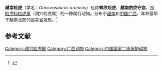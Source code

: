 {{speciesbox
| name = 越南睑虎
| image =
| status =
| genus = Goniurosaurus
| species = araneus
| authority =  Grismer, Viets & Boyle 1999<ref>[http://zipcodezoo.com/Animals/G/Goniurosaurus%5Faraneus/  Zipcode zoo.com] {{webarchive |url=https://web.archive.org/web/20110611024455/http://zipcodezoo.com/Animals/G/Goniurosaurus%5Faraneus/ |date=June 11, 2011 }} (Viewed on February 12, 2010)</ref>
| synonyms =
}}
'''越南睑虎'''（学名：''Goniurosaurus araneus''）也称'''蛛纹睑虎'''、'''越南豹纹守宫'''，是[[睑虎科|睑虎科]][[睑虎属|睑虎属]]（洞穴睑虎属）的一种爬行动物。分布于[[越南|越南]]和[[中国|中国]][[广西|广西]]。本种最早于越南北部的[[高平省|高平省]]发现。<ref name="张汾">{{cite journal |author1=张汾，李友邦 |title=我国睑虎属的分类和保护研究进展 |journal=《安徽农业科学》 |date=2017 |volume=45 |issue=1 |doi=10.3969/j.issn.0517-6611.2017.01.001 |url=https://www.ixueshu.com/document/10a911bfed7419cecfb13e50168775b1318947a18e7f9386.html |accessdate=2021-03-25}}</ref>


==参考文献==
{{reflist}}
[[Category:洞穴睑虎属|Category:洞穴睑虎属]]
[[Category:广西动物|Category:广西动物]]
[[Category:中国国家二级保护动物|Category:中国国家二级保护动物]]